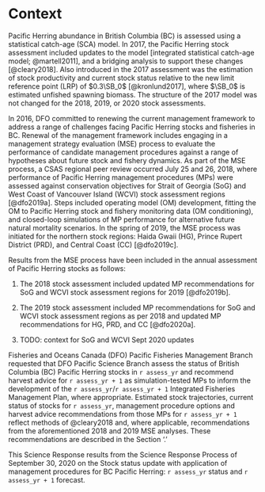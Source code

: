 # Context

Pacific Herring abundance in British Columbia (BC) is assessed using a statistical catch-age (SCA) model.
In 2017, the Pacific Herring stock assessment included updates to the model [integrated statistical catch-age model; @martell2011],
and a bridging analysis to support these changes [@cleary2018].
Also introduced in the 2017 assessment was the estimation of stock productivity and current stock status relative to the new limit reference point (LRP) of $0.3\SB_0$ [@kronlund2017], where $\SB_0$ is estimated unfished spawning biomass.
The structure of the 2017 model was not changed for the 2018, 2019, or 2020 stock assessments.
<!-- In 2020 an update was made to the forecasting model.
Historically the model has used the estimated terminal year recruits when projecting the model one year ahead.
The change was made to use average recruitment generated from a normal distribution. -->

In 2016, DFO committed to renewing the current management framework to address a range of challenges facing Pacific Herring stocks and fisheries in BC.
Renewal of the management framework includes engaging in a management strategy evaluation (MSE) process to evaluate the performance of candidate management procedures against a range of hypotheses about future stock and fishery dynamics.
As part of the MSE process, a CSAS regional peer review occurred July 25 and 26, 2018,
where performance of Pacific Herring management procedures (MPs) were assessed against conservation objectives for Strait of Georgia (SoG) and West Coast of Vancouver Island (WCVI) stock assessment regions [@dfo2019a].
Steps included operating model (OM) development, fitting the OM to Pacific Herring stock and fishery monitoring data (OM conditioning), and closed-loop simulations of MP performance for alternative future natural mortality scenarios.
In the spring of 2019, the MSE process was initiated for the northern stock regions: Haida Gwaii (HG), Prince Rupert District (PRD), and Central Coast (CC) [@dfo2019c].

Results from the MSE process have been included in the annual assessment of Pacific Herring stocks as follows:

1. The 2018 stock assessment included updated MP recommendations for SoG and WCVI stock assessment regions for 2019 [@dfo2019b].

1. The 2019 stock assessment included MP recommendations for SoG and WCVI stock assessment regions as per 2018 and updated MP recommendations for HG, PRD, and CC [@dfo2020a].

1. TODO: context for SoG and WCVI Sept 2020 updates


Fisheries and Oceans Canada (DFO) Pacific Fisheries Management Branch requested that DFO Pacific Science Branch assess the status of British Columbia (BC) Pacific Herring stocks in
`r assess_yr` and recommend harvest advice for `r assess_yr + 1` as simulation-tested MPs to inform the development of the `r assess_yr`/`r assess_yr + 1` Integrated Fisheries Management Plan, where appropriate.
Estimated stock trajectories, current status of stocks for `r assess_yr`, management procedure options and harvest advice recommendations from those MPs for `r assess_yr + 1` reflect methods of @cleary2018 and,
where applicable, recommendations from the aforementioned 2018 and 2019 MSE analyses.
These recommendations are described in the Section '\nameref{sec:harv-opts}.'

<!--  Mandatory last paragraph in this section -->
This Science Response results from the Science Response Process of
September 30, 2020 on the
Stock status update with application of management procedures for BC Pacific Herring: `r assess_yr` status and `r assess_yr + 1` forecast.

